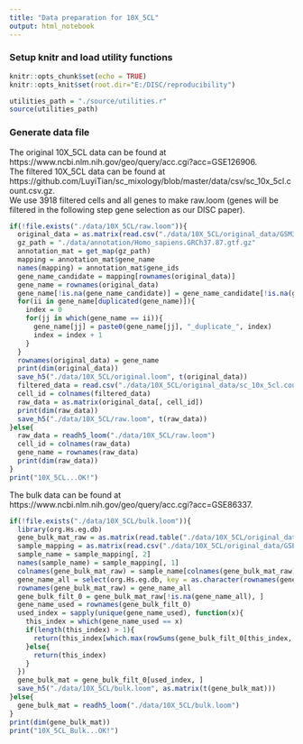 ```yaml
---
title: "Data preparation for 10X_5CL"
output: html_notebook
---
```

### Setup knitr and load utility functions
```r
knitr::opts_chunk$set(echo = TRUE)
knitr::opts_knit$set(root.dir="E:/DISC/reproducibility")
```
```r
utilities_path = "./source/utilities.r"
source(utilities_path)
```
### Generate data file
The original 10X_5CL data can be found at https://www.ncbi.nlm.nih.gov/geo/query/acc.cgi?acc=GSE126906.</br>
The filtered 10X_5CL data can be found at https://github.com/LuyiTian/sc_mixology/blob/master/data/csv/sc_10x_5cl.count.csv.gz.</br>
We use 3918 filtered cells and all genes to make raw.loom (genes will be filtered in the following step gene selection as our DISC paper).
```r
if(!file.exists("./data/10X_5CL/raw.loom")){
  original_data = as.matrix(read.csv("./data/10X_5CL/original_data/GSM3618014_gene_count.csv.gz", header = T, sep = ",", row.names = 1))# 32895  5001
  gz_path = "./data/annotation/Homo_sapiens.GRCh37.87.gtf.gz"
  annotation_mat = get_map(gz_path)
  mapping = annotation_mat$gene_name
  names(mapping) = annotation_mat$gene_ids
  gene_name_candidate = mapping[rownames(original_data)]
  gene_name = rownames(original_data)
  gene_name[!is.na(gene_name_candidate)] = gene_name_candidate[!is.na(gene_name_candidate)]
  for(ii in gene_name[duplicated(gene_name)]){
    index = 0
    for(jj in which(gene_name == ii)){
      gene_name[jj] = paste0(gene_name[jj], "_duplicate_", index)
      index = index + 1
    }
  }
  rownames(original_data) = gene_name
  print(dim(original_data))
  save_h5("./data/10X_5CL/original.loom", t(original_data))
  filtered_data = read.csv("./data/10X_5CL/original_data/sc_10x_5cl.count.csv.gz", header = T, row.names = 1)
  cell_id = colnames(filtered_data)
  raw_data = as.matrix(original_data[, cell_id])
  print(dim(raw_data))
  save_h5("./data/10X_5CL/raw.loom", t(raw_data))
}else{
  raw_data = readh5_loom("./data/10X_5CL/raw.loom")
  cell_id = colnames(raw_data)
  gene_name = rownames(raw_data)
  print(dim(raw_data))
}
print("10X_5CL...OK!")
```
The bulk data can be found at https://www.ncbi.nlm.nih.gov/geo/query/acc.cgi?acc=GSE86337. </br>
```r
if(!file.exists("./data/10X_5CL/bulk.loom")){
  library(org.Hs.eg.db)
  gene_bulk_mat_raw = as.matrix(read.table("./data/10X_5CL/original_data/GSE86337_reverse.stranded.unfiltered.count.matrix.txt.gz", header = T, row.names = 1, sep = "\t"))
  sample_mapping = as.matrix(read.csv("./data/10X_5CL/original_data/GSE86337_sample_id_sample_name.txt", sep = "\t"))
  sample_name = sample_mapping[, 2]
  names(sample_name) = sample_mapping[, 1]
  colnames(gene_bulk_mat_raw) = sample_name[colnames(gene_bulk_mat_raw)]
  gene_name_all = select(org.Hs.eg.db, key = as.character(rownames(gene_bulk_mat_raw)), columns = c("SYMBOL"), keytype = "ENTREZID")$SYMBOL
  rownames(gene_bulk_mat_raw) = gene_name_all
  gene_bulk_filt_0 = gene_bulk_mat_raw[!is.na(gene_name_all), ]
  gene_name_used = rownames(gene_bulk_filt_0)
  used_index = sapply(unique(gene_name_used), function(x){
    this_index = which(gene_name_used == x)
    if(length(this_index) > 1){
      return(this_index[which.max(rowSums(gene_bulk_filt_0[this_index, ]))])
    }else{
      return(this_index)
    }
  })
  gene_bulk_mat = gene_bulk_filt_0[used_index, ]
  save_h5("./data/10X_5CL/bulk.loom", as.matrix(t(gene_bulk_mat)))
}else{
  gene_bulk_mat = readh5_loom("./data/10X_5CL/bulk.loom")
}
print(dim(gene_bulk_mat))
print("10X_5CL_Bulk...OK!")
```
